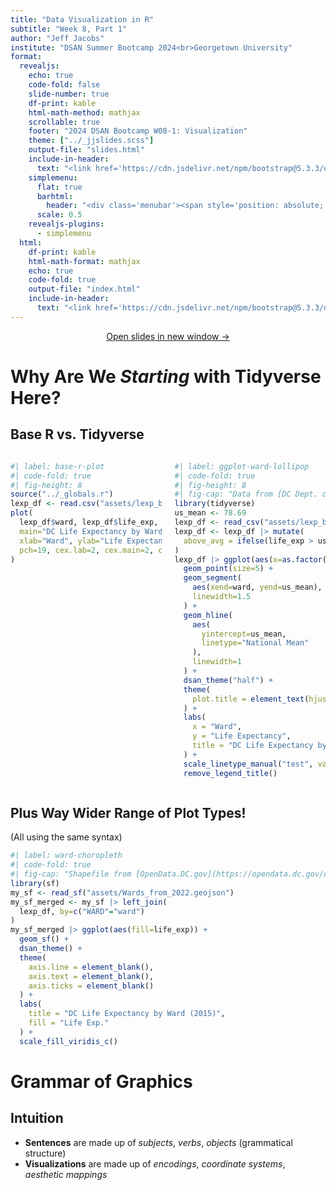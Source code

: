 ```yaml
---
title: "Data Visualization in R"
subtitle: "Week 8, Part 1"
author: "Jeff Jacobs"
institute: "DSAN Summer Bootcamp 2024<br>Georgetown University"
format:
  revealjs:
    echo: true
    code-fold: false
    slide-number: true
    df-print: kable
    html-math-method: mathjax
    scrollable: true
    footer: "2024 DSAN Bootcamp W08-1: Visualization"
    theme: ["../_jjslides.scss"]
    output-file: "slides.html"
    include-in-header:
      text: "<link href='https://cdn.jsdelivr.net/npm/bootstrap@5.3.3/dist/css/bootstrap.min.css' rel='stylesheet' integrity='sha384-QWTKZyjpPEjISv5WaRU9OFeRpok6YctnYmDr5pNlyT2bRjXh0JMhjY6hW+ALEwIH' crossorigin='anonymous'><link rel='stylesheet' href='https://cdn.jsdelivr.net/npm/bootstrap-icons@1.11.3/font/bootstrap-icons.min.css'><script src='https://cdn.jsdelivr.net/npm/bootstrap@5.3.3/dist/js/bootstrap.bundle.min.js' integrity='sha384-YvpcrYf0tY3lHB60NNkmXc5s9fDVZLESaAA55NDzOxhy9GkcIdslK1eN7N6jIeHz' crossorigin='anonymous'></script>"
    simplemenu:
      flat: true
      barhtml:
        header: "<div class='menubar'><span style='position: absolute; left: 8; padding-left: 8px;'><a href='./index.html'>&larr; Return to Notes</a></span><ul class='menu'></ul></div>"
      scale: 0.5
    revealjs-plugins:
      - simplemenu
  html:
    df-print: kable
    html-math-format: mathjax
    echo: true
    code-fold: true
    output-file: "index.html"
    include-in-header:
      text: "<link href='https://cdn.jsdelivr.net/npm/bootstrap@5.3.3/dist/css/bootstrap.min.css' rel='stylesheet' integrity='sha384-QWTKZyjpPEjISv5WaRU9OFeRpok6YctnYmDr5pNlyT2bRjXh0JMhjY6hW+ALEwIH' crossorigin='anonymous'><link rel='stylesheet' href='https://cdn.jsdelivr.net/npm/bootstrap-icons@1.11.3/font/bootstrap-icons.min.css'><script src='https://cdn.jsdelivr.net/npm/bootstrap@5.3.3/dist/js/bootstrap.bundle.min.js' integrity='sha384-YvpcrYf0tY3lHB60NNkmXc5s9fDVZLESaAA55NDzOxhy9GkcIdslK1eN7N6jIeHz' crossorigin='anonymous'></script>"
---
```


::: {.content-visible unless-format="revealjs"}

<center>
<a class="h2" href="./slides.html" target="_blank">Open slides in new window &rarr;</a>
</center>

:::

# Why Are We *Starting* with Tidyverse Here? {data-stack-name="Overview" .crunch-ul}

## Base R vs. Tidyverse {.smaller .crunch-details}

::: {.columns}
::: {.column width="50%"}

```r
#| label: base-r-plot
#| code-fold: true
#| fig-height: 8
source("../_globals.r")
lexp_df <- read.csv("assets/lexp_by_ward.csv")
plot(
  lexp_df$ward, lexp_df$life_exp,
  main="DC Life Expectancy by Ward (2015)",
  xlab="Ward", ylab="Life Expectancy",
  pch=19, cex.lab=2, cex.main=2, cex.axis=2
)
```

:::
::: {.column width="50%"}

```r
#| label: ggplot-ward-lollipop
#| code-fold: true
#| fig-height: 8
#| fig-cap: "Data from [DC Dept. of Health](https://disb.dc.gov/sites/default/files/dc/sites/disb/publication/attachments/her_summary_report_final_with_letter_and_table_02_08_2019.pdf)"
library(tidyverse)
us_mean <- 78.69
lexp_df <- read_csv("assets/lexp_by_ward.csv")
lexp_df <- lexp_df |> mutate(
  above_avg = ifelse(life_exp > us_mean, "Above Mean", "Below Mean")
)
lexp_df |> ggplot(aes(x=as.factor(ward), y=life_exp, color=above_avg)) +
  geom_point(size=5) +
  geom_segment(
    aes(xend=ward, yend=us_mean),
    linewidth=1.5
  ) +
  geom_hline(
    aes(
      yintercept=us_mean,
      linetype="National Mean"
    ),
    linewidth=1
  ) +
  dsan_theme("half") +
  theme(
    plot.title = element_text(hjust = 0.5)
  ) +
  labs(
    x = "Ward",
    y = "Life Expectancy",
    title = "DC Life Expectancy by Ward (2015)"
  ) +
  scale_linetype_manual("test", values=c("dashed")) +
  remove_legend_title()
```

:::
:::

## Plus Way Wider Range of Plot Types!

(All using the same syntax)


```r
#| label: ward-choropleth
#| code-fold: true
#| fig-cap: "Shapefile from [OpenData.DC.gov](https://opendata.dc.gov/datasets/c5cd8b40fb784548a6680aead5f919ed/explore)"
library(sf)
my_sf <- read_sf("assets/Wards_from_2022.geojson")
my_sf_merged <- my_sf |> left_join(
  lexp_df, by=c("WARD"="ward")
)
my_sf_merged |> ggplot(aes(fill=life_exp)) +
  geom_sf() +
  dsan_theme() +
  theme(
    axis.line = element_blank(),
    axis.text = element_blank(),
    axis.ticks = element_blank()
  ) +
  labs(
    title = "DC Life Expectancy by Ward (2015)",
    fill = "Life Exp."
  ) +
  scale_fill_viridis_c()
```

# Grammar of Graphics {data-stack-name="Grammar of Graphics"}

## Intuition

* **Sentences** are made up of *subjects*, *verbs*, *objects* (grammatical structure)
* **Visualizations** are made up of *encodings*, *coordinate systems*, *aesthetic mappings*

